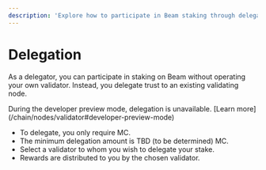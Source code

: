 ```yaml
---
description: 'Explore how to participate in Beam staking through delegation without running a validator.'
---
```



# Delegation

As a delegator, you can participate in staking on Beam without operating your own validator. Instead, you delegate trust to an existing validating node.


<Callout type="warning" emoji="⚠️">
During the developer preview mode, delegation is unavailable. [Learn more](/chain/nodes/validator#developer-preview-mode)
</Callout>

- To delegate, you only require MC.
- The minimum delegation amount is TBD (to be determined) MC.
- Select a validator to whom you wish to delegate your stake.
- Rewards are distributed to you by the chosen validator.